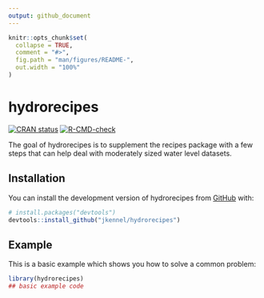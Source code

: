 ```yaml
---
output: github_document
---
```


<!-- README.md is generated from README.Rmd. Please edit that file -->

```r
knitr::opts_chunk$set(
  collapse = TRUE,
  comment = "#>",
  fig.path = "man/figures/README-",
  out.width = "100%"
)
```

# hydrorecipes

<!-- badges: start -->

[![CRAN status](https://www.r-pkg.org/badges/version/hydrorecipes)](https://CRAN.R-project.org/package=hydrorecipes)
[![R-CMD-check](https://github.com/jkennel/hydrorecipes/actions/workflows/R-CMD-check.yaml/badge.svg)](https://github.com/jkennel/hydrorecipes/actions/workflows/R-CMD-check.yaml)
<!-- badges: end -->

The goal of hydrorecipes is to supplement the recipes package with a few steps
that can help deal with moderately sized water level datasets.

## Installation

You can install the development version of hydrorecipes from [GitHub](https://github.com/) with:

``` r
# install.packages("devtools")
devtools::install_github("jkennel/hydrorecipes")
```

## Example

This is a basic example which shows you how to solve a common problem:

```r
library(hydrorecipes)
## basic example code
```

